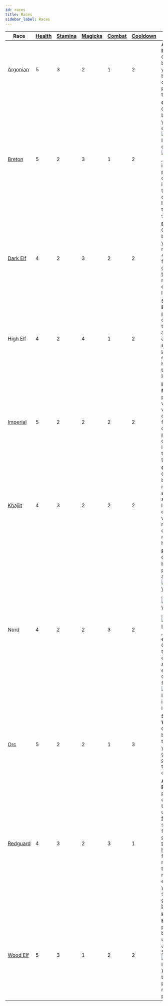 ```yaml
---
id: races
title: Races
sidebar_label: Races
---
```


| Race                                 | [Health](/docs/all/stats/health) | [Stamina](/docs/all/stats/stamina) | [Magicka](/docs/all/stats/magicka) | [Combat](/docs/all/skill-lines/combat) | [Cooldown](/docs/all/stats/cooldown) | Ability                                                                                                                                                                                                                                                                                                                                                                                                                                                                                                                                                                                                  |
| ------------------------------------ | -------------------------------- | ---------------------------------- | ---------------------------------- | -------------------------------------- | ------------------------------------ | -------------------------------------------------------------------------------------------------------------------------------------------------------------------------------------------------------------------------------------------------------------------------------------------------------------------------------------------------------------------------------------------------------------------------------------------------------------------------------------------------------------------------------------------------------------------------------------------------------- |
| [Argonian](/docs/all/races/argonian) | 5                                | 3                                  | 2                                  | 1                                      | 2                                    | **Argonian Resistance**: Once per battle, when you would be dealt damage, prevent all of that damage.                                                                                                                                                                                                                                                                                                                                                                                                                                                                                                    |
| [Breton](/docs/all/races/breton)     | 5                                | 2                                  | 3                                  | 1                                      | 2                                    | **Opportunist**: Once per battle, when you overtax a <img src="/icons/weapon.svg" alt="Weapon Icon" class="icon-svg" /> or <img src="/icons/armor.svg" alt="Armor Icon" class="icon-svg" />, return that item to your pack instead of discarding it. You may then move a different item in your pack to a ready slot.                                                                                                                                                                                                                                                                                    |
| [Dark Elf](/docs/all/races/dark-elf) | 4                                | 2                                  | 3                                  | 2                                      | 2                                    | **Dynamic**: Once per battle, during your turn, recover any 4 skill dice from your [cooldown track](/docs/all/glossary/cooldown-track), replacing each with light [fatigue](/docs/all/glossary/fatigue).                                                                                                                                                                                                                                                                                                                                                                                                 |
| [High Elf](/docs/all/races/high-elf) | 4                                | 2                                  | 4                                  | 1                                      | 2                                    | **Syrabane's Boon**: Once per battle, during your turn, place any adventurer in an [unoccupied](/docs/all/glossary/occupied) entrance tile hex and [heal](/docs/all/glossary/healing) them for 3 HP.                                                                                                                                                                                                                                                                                                                                                                                                     |
| [Imperial](/docs/all/races/imperial) | 5                                | 2                                  | 2                                  | 2                                      | 2                                    | **Imperial Mettle**: Once per battle, when you would be dealt 3 or fewer damage, prevent that damage and instead gain that much [tenacity](/docs/all/glossary/tenacity).                                                                                                                                                                                                                                                                                                                                                                                                                                 |
| [Khajiit](/docs/all/races/khajiit)   | 4                                | 3                                  | 2                                  | 2                                      | 2                                    | **Cutpurse**: Once per battle, you may automatically succeed at a lockpick check without rolling any dice. Then, move up to 5 hexes.                                                                                                                                                                                                                                                                                                                                                                                                                                                                     |
| [Nord](/docs/all/races/nord)         | 4                                | 2                                  | 2                                  | 3                                      | 2                                    | **Reveler**: Once per battle, when performing an engage in [<img src="/icons/light-weapon.svg" alt="Light Weapon Icon" class="icon-svg" />](/docs/all/battle-forms/light-weapon), [<img src="/icons/heavy-weapon.svg" alt="Heavy Weapon Icon" class="icon-svg" />](/docs/all/battle-forms/heavy-weapon), or [<img src="/icons/ranged-weapon.svg" alt="Ranged Icon" class="icon-svg" />](/docs/all/battle-forms/ranged-weapon), add 1 enemy Combat die to your engage, plus an additional enemy Combat die for each <img src="/icons/weapon.svg" alt="Weapon Icon" class="icon-svg" /> in your inventory. |
| [Orc](/docs/all/races/orc)           | 5                                | 2                                  | 2                                  | 1                                      | 3                                    | **Swift Warrior**: Once per battle, after the end of your turn, gain 1 [overfatigue](/docs/all/glossary/fatigue) to take an extra turn.                                                                                                                                                                                                                                                                                                                                                                                                                                                                  |
| [Redguard](/docs/all/races/redguard) | 4                                | 3                                  | 2                                  | 3                                      | 1                                    | **Adrenaline Rush**: Once per battle, during your turn, remove up to 3 [fatigue](/docs/all/glossary/fatigue) or status dice from your [cooldown track](/docs/all/glossary/cooldown-track) and [heal](/docs/all/glossary/healing) for 1 HP for each die removed. If the total HP recovered exceeds your [Health](/docs/all/stats/health) stat, it is gained as [bonus HP](/docs/all/glossary/bonus-hp).                                                                                                                                                                                                   |
| [Wood Elf](/docs/all/races/wood-elf) | 5                                | 3                                  | 1                                  | 2                                      | 2                                    | **Hunter's Eye**: Once per battle, before any unit's turn, apply a [Stealth](/docs/all/status-effects/stealth) (<img src="/icons/stealth.svg" alt="Stealth Icon" class="icon-svg" />) status die to up to 2 party members in play.                                                                                                                                                                                                                                                                                                                                                                       |

